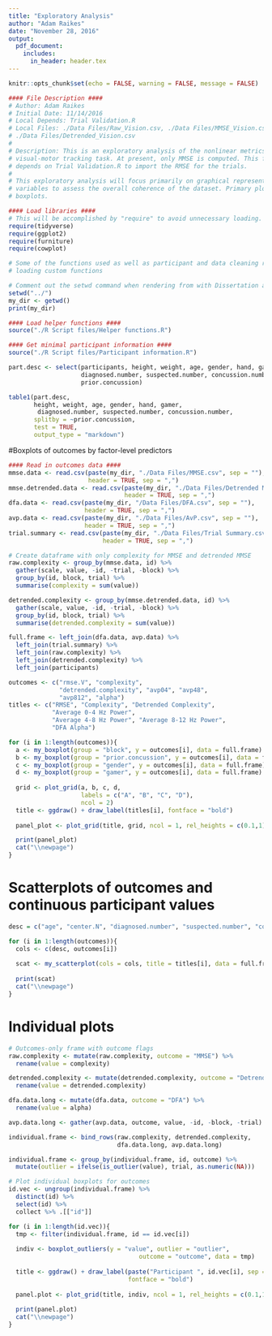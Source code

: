 ```yaml
---
title: "Exploratory Analysis"
author: "Adam Raikes"
date: "November 28, 2016"
output: 
  pdf_document:
    includes:
      in_header: header.tex
---
```

```r
knitr::opts_chunk$set(echo = FALSE, warning = FALSE, message = FALSE)
```

```r
#### File Description ####
# Author: Adam Raikes
# Initial Date: 11/14/2016
# Local Depends: Trial Validation.R
# Local Files: ./Data Files/Raw_Vision.csv, ./Data Files/MMSE_Vision.csv,
# ./Data Files/Detrended_Vision.csv
#
# Description: This is an exploratory analysis of the nonlinear metrics for the
# visual-motor tracking task. At present, only MMSE is computed. This file
# depends on Trial Validation.R to import the RMSE for the trials.
#
# This exploratory analysis will focus primarily on graphical representations of
# variables to assess the overall coherence of the dataset. Primary plots will be
# boxplots.
```


```r
#### Load libraries ####
# This will be accomplished by "require" to avoid unnecessary loading.
require(tidyverse)
require(ggplot2)
require(furniture)
require(cowplot)
```

```r
# Some of the functions used as well as participant and data cleaning require
# loading custom functions

# Comment out the setwd command when rendering from with Dissertation analyses.R.
setwd("../")
my_dir <- getwd()
print(my_dir)

#### Load helper functions ####
source("./R Script files/Helper functions.R")

#### Get minimal participant information ####
source("./R Script files/Participant information.R")
```

```r
part.desc <- select(participants, height, weight, age, gender, hand, gamer, 
                    diagnosed.number, suspected.number, concussion.number,
                    prior.concussion)

table1(part.desc, 
       height, weight, age, gender, hand, gamer, 
        diagnosed.number, suspected.number, concussion.number,
       splitby = ~prior.concussion,
       test = TRUE,
       output_type = "markdown")
```

\newpage

\center

#Boxplots of outcomes by factor-level predictors

\newpage
\blandscape

```r
#### Read in outcomes data ####
mmse.data <- read.csv(paste(my_dir, "./Data Files/MMSE.csv", sep = ""),
                      header = TRUE, sep = ",")
mmse.detrended.data <- read.csv(paste(my_dir, "./Data Files/Detrended MMSE.csv", sep = ""),
                                header = TRUE, sep = ",")
dfa.data <- read.csv(paste(my_dir, "/Data Files/DFA.csv", sep = ""),
                     header = TRUE, sep = ",")
avp.data <- read.csv(paste(my_dir, "./Data Files/AvP.csv", sep = ""),
                     header = TRUE, sep = ",")
trial.summary <- read.csv(paste(my_dir, "./Data Files/Trial Summary.csv", sep = ""),
                          header = TRUE, sep = ",")

# Create dataframe with only complexity for MMSE and detrended MMSE
raw.complexity <- group_by(mmse.data, id) %>%
  gather(scale, value, -id, -trial, -block) %>%
  group_by(id, block, trial) %>%
  summarise(complexity = sum(value))

detrended.complexity <- group_by(mmse.detrended.data, id) %>%
  gather(scale, value, -id, -trial, -block) %>%
  group_by(id, block, trial) %>%
  summarise(detrended.complexity = sum(value))
```


```r
full.frame <- left_join(dfa.data, avp.data) %>%
  left_join(trial.summary) %>%
  left_join(raw.complexity) %>%
  left_join(detrended.complexity) %>%
  left_join(participants)
```

```r
outcomes <- c("rmse.V", "complexity",
              "detrended.complexity", "avp04", "avp48", 
              "avp812", "alpha")
titles <- c("RMSE", "Complexity", "Detrended Complexity",
            "Average 0-4 Hz Power",
            "Average 4-8 Hz Power", "Average 8-12 Hz Power",
            "DFA Alpha")

for (i in 1:length(outcomes)){
  a <- my_boxplot(group = "block", y = outcomes[i], data = full.frame)
  b <- my_boxplot(group = "prior.concussion", y = outcomes[i], data = full.frame)
  c <- my_boxplot(group = "gender", y = outcomes[i], data = full.frame)
  d <- my_boxplot(group = "gamer", y = outcomes[i], data = full.frame)
  
  grid <- plot_grid(a, b, c, d,
                    labels = c("A", "B", "C", "D"),
                    ncol = 2)
  title <- ggdraw() + draw_label(titles[i], fontface = "bold")
  
  panel_plot <- plot_grid(title, grid, ncol = 1, rel_heights = c(0.1,1))

  print(panel_plot)
  cat("\\newpage")
}
```
\elandscape

\center

# Scatterplots of outcomes and continuous participant values

\newpage
\blandscape

```r
desc = c("age", "center.N", "diagnosed.number", "suspected.number", "concussion.number")

for (i in 1:length(outcomes)){
  cols <- c(desc, outcomes[i])
  
  scat <- my_scatterplot(cols = cols, title = titles[i], data = full.frame)
  
  print(scat)
  cat("\\newpage")
}
```

\elandscape

\center

# Individual plots

\newpage
\blandscape

```r
# Outcomes-only frame with outcome flags
raw.complexity <- mutate(raw.complexity, outcome = "MMSE") %>%
  rename(value = complexity)

detrended.complexity <- mutate(detrended.complexity, outcome = "Detrended MMSE") %>%
  rename(value = detrended.complexity)

dfa.data.long <- mutate(dfa.data, outcome = "DFA") %>%
  rename(value = alpha)

avp.data.long <- gather(avp.data, outcome, value, -id, -block, -trial)

individual.frame <- bind_rows(raw.complexity, detrended.complexity, 
                              dfa.data.long, avp.data.long)

individual.frame <- group_by(individual.frame, id, outcome) %>%
  mutate(outlier = ifelse(is_outlier(value), trial, as.numeric(NA)))
```

```r
# Plot individual boxplots for outcomes
id.vec <- ungroup(individual.frame) %>% 
  distinct(id) %>% 
  select(id) %>%
  collect %>% .[["id"]]

for (i in 1:length(id.vec)){
  tmp <- filter(individual.frame, id == id.vec[i])
  
  indiv <- boxplot_outliers(y = "value", outlier = "outlier",
                                    outcome = "outcome", data = tmp)
  
  title <- ggdraw() + draw_label(paste("Participant ", id.vec[i], sep = ""),
                                 fontface = "bold")
  
  panel.plot <- plot_grid(title, indiv, ncol = 1, rel_heights = c(0.1,1))
  
  print(panel.plot)
  cat("\\newpage")
}
```

\elandscape


